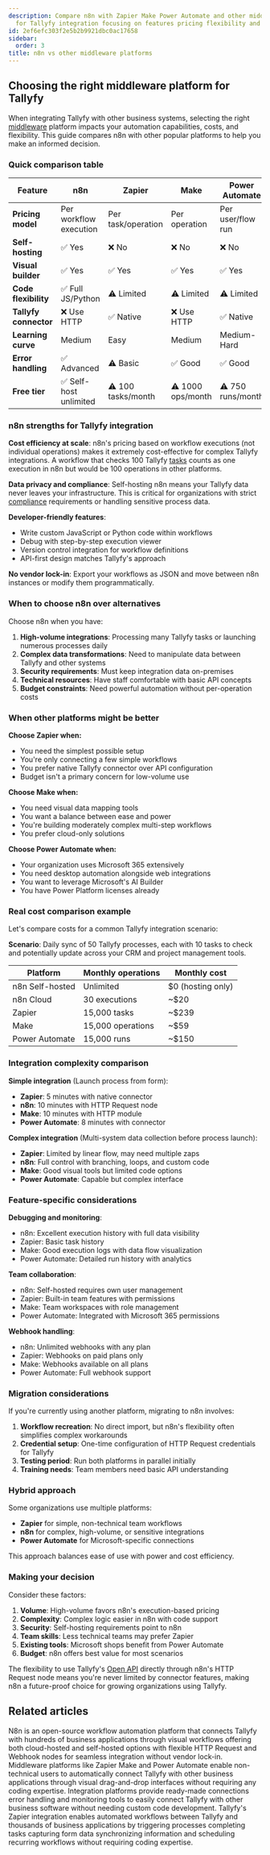 ```yaml
---
description: Compare n8n with Zapier Make Power Automate and other middleware platforms
  for Tallyfy integration focusing on features pricing flexibility and use cases.
id: 2ef6efc303f2e5b2b9921dbc0ac17658
sidebar:
  order: 3
title: n8n vs other middleware platforms
---
```


## Choosing the right middleware platform for Tallyfy

When integrating Tallyfy with other business systems, selecting the right [middleware](/products/pro/integrations/middleware/) platform impacts your automation capabilities, costs, and flexibility. This guide compares n8n with other popular platforms to help you make an informed decision.

### Quick comparison table

| Feature | n8n | Zapier | Make | Power Automate |
|---------|-----|--------|------|----------------|
| **Pricing model** | Per workflow execution | Per task/operation | Per operation | Per user/flow run |
| **Self-hosting** | ✅ Yes | ❌ No | ❌ No | ❌ No |
| **Visual builder** | ✅ Yes | ✅ Yes | ✅ Yes | ✅ Yes |
| **Code flexibility** | ✅ Full JS/Python | ⚠️ Limited | ⚠️ Limited | ⚠️ Limited |
| **Tallyfy connector** | ❌ Use HTTP | ✅ Native | ❌ Use HTTP | ✅ Native |
| **Learning curve** | Medium | Easy | Medium | Medium-Hard |
| **Error handling** | ✅ Advanced | ⚠️ Basic | ✅ Good | ✅ Good |
| **Free tier** | ✅ Self-host unlimited | ⚠️ 100 tasks/month | ⚠️ 1000 ops/month | ⚠️ 750 runs/month |

### n8n strengths for Tallyfy integration

**Cost efficiency at scale**: n8n's pricing based on workflow executions (not individual operations) makes it extremely cost-effective for complex Tallyfy integrations. A workflow that checks 100 Tallyfy [tasks](/products/pro/tracking-and-tasks/tasks/) counts as one execution in n8n but would be 100 operations in other platforms.

**Data privacy and compliance**: Self-hosting n8n means your Tallyfy data never leaves your infrastructure. This is critical for organizations with strict [compliance](/products/pro/compliance/) requirements or handling sensitive process data.

**Developer-friendly features**:
- Write custom JavaScript or Python code within workflows
- Debug with step-by-step execution viewer
- Version control integration for workflow definitions
- API-first design matches Tallyfy's approach

**No vendor lock-in**: Export your workflows as JSON and move between n8n instances or modify them programmatically.

### When to choose n8n over alternatives

Choose n8n when you have:

1. **High-volume integrations**: Processing many Tallyfy tasks or launching numerous processes daily
2. **Complex data transformations**: Need to manipulate data between Tallyfy and other systems
3. **Security requirements**: Must keep integration data on-premises
4. **Technical resources**: Have staff comfortable with basic API concepts
5. **Budget constraints**: Need powerful automation without per-operation costs

### When other platforms might be better

**Choose Zapier when:**
- You need the simplest possible setup
- You're only connecting a few simple workflows
- You prefer native Tallyfy connector over API configuration
- Budget isn't a primary concern for low-volume use

**Choose Make when:**
- You need visual data mapping tools
- You want a balance between ease and power
- You're building moderately complex multi-step workflows
- You prefer cloud-only solutions

**Choose Power Automate when:**
- Your organization uses Microsoft 365 extensively
- You need desktop automation alongside web integrations
- You want to leverage Microsoft's AI Builder
- You have Power Platform licenses already

### Real cost comparison example

Let's compare costs for a common Tallyfy integration scenario:

**Scenario**: Daily sync of 50 Tallyfy processes, each with 10 tasks to check and potentially update across your CRM and project management tools.

| Platform | Monthly operations | Monthly cost |
|----------|-------------------|--------------|
| n8n Self-hosted | Unlimited | $0 (hosting only) |
| n8n Cloud | 30 executions | ~$20 |
| Zapier | 15,000 tasks | ~$239 |
| Make | 15,000 operations | ~$59 |
| Power Automate | 15,000 runs | ~$150 |

### Integration complexity comparison

**Simple integration** (Launch process from form):
- **Zapier**: 5 minutes with native connector
- **n8n**: 10 minutes with HTTP Request node
- **Make**: 10 minutes with HTTP module
- **Power Automate**: 8 minutes with connector

**Complex integration** (Multi-system data collection before process launch):
- **Zapier**: Limited by linear flow, may need multiple zaps
- **n8n**: Full control with branching, loops, and custom code
- **Make**: Good visual tools but limited code options
- **Power Automate**: Capable but complex interface

### Feature-specific considerations

**Debugging and monitoring**:
- n8n: Excellent execution history with full data visibility
- Zapier: Basic task history
- Make: Good execution logs with data flow visualization
- Power Automate: Detailed run history with analytics

**Team collaboration**:
- n8n: Self-hosted requires own user management
- Zapier: Built-in team features with permissions
- Make: Team workspaces with role management
- Power Automate: Integrated with Microsoft 365 permissions

**Webhook handling**:
- n8n: Unlimited webhooks with any plan
- Zapier: Webhooks on paid plans only
- Make: Webhooks available on all plans
- Power Automate: Full webhook support

### Migration considerations

If you're currently using another platform, migrating to n8n involves:

1. **Workflow recreation**: No direct import, but n8n's flexibility often simplifies complex workarounds
2. **Credential setup**: One-time configuration of HTTP Request credentials for Tallyfy
3. **Testing period**: Run both platforms in parallel initially
4. **Training needs**: Team members need basic API understanding

### Hybrid approach

Some organizations use multiple platforms:
- **Zapier** for simple, non-technical team workflows
- **n8n** for complex, high-volume, or sensitive integrations
- **Power Automate** for Microsoft-specific connections

This approach balances ease of use with power and cost efficiency.

### Making your decision

Consider these factors:

1. **Volume**: High-volume favors n8n's execution-based pricing
2. **Complexity**: Complex logic easier in n8n with code support
3. **Security**: Self-hosting requirements point to n8n
4. **Team skills**: Less technical teams may prefer Zapier
5. **Existing tools**: Microsoft shops benefit from Power Automate
6. **Budget**: n8n offers best value for most scenarios

The flexibility to use Tallyfy's [Open API](/products/pro/integrations/open-api/) directly through n8n's HTTP Request node means you're never limited by connector features, making n8n a future-proof choice for growing organizations using Tallyfy.


## Related articles
<CardGrid>
<LinkTitleCard header="<b>Middleware > n8n</b>" href="/products/pro/integrations/middleware/n8n/" > N8n is an open-source workflow automation platform that connects Tallyfy with hundreds of business applications through visual workflows offering both cloud-hosted and self-hosted options with flexible HTTP Request and Webhook nodes for seamless integration without vendor lock-in. </LinkTitleCard>
<LinkTitleCard header="<b>Integrations > Middleware</b>" href="/products/pro/integrations/middleware/" > Middleware platforms like Zapier Make and Power Automate enable non-technical users to automatically connect Tallyfy with other business applications through visual drag-and-drop interfaces without requiring any coding expertise. </LinkTitleCard>
<LinkTitleCard header="<b>Middleware > Why use an integration platform (middleware) with Tallyfy</b>" href="/products/pro/integrations/middleware/why-should-i-use-an-integration-platform-with-tallyfy/" > Integration platforms provide ready-made connections error handling and monitoring tools to easily connect Tallyfy with other business software without needing custom code development. </LinkTitleCard>
<LinkTitleCard header="<b>Middleware > Zapier</b>" href="/products/pro/integrations/middleware/zapier/" > Tallyfy's Zapier integration enables automated workflows between Tallyfy and thousands of business applications by triggering processes completing tasks capturing form data synchronizing information and scheduling recurring workflows without requiring coding expertise. </LinkTitleCard>
</CardGrid>
